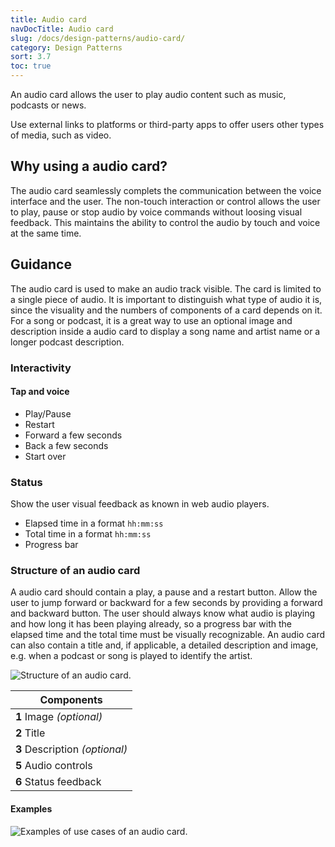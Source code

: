 ```yaml
---
title: Audio card
navDocTitle: Audio card
slug: /docs/design-patterns/audio-card/
category: Design Patterns
sort: 3.7
toc: true
---
```


An audio card allows the user to play audio content such as music, podcasts or news.

Use external links to platforms or third-party apps to offer users other types of media, such as video.

## Why using a audio card?

The audio card seamlessly complets the communication between the voice interface and the user. The non-touch interaction or control allows the user to play, pause or stop audio by voice commands without loosing visual feedback. This maintains the ability to control the audio by touch and voice at the same time.

## Guidance

The audio card is used to make an audio track visible. The card is limited to a single piece of audio. It is important to distinguish what type of audio it is, since the visuality and the numbers of components of a card depends on it. For a song or podcast, it is a great way to use an optional image and description  inside a audio card to display a song name and artist name or a longer podcast description.

### Interactivity

#### Tap and voice

- Play/Pause
- Restart
- Forward a few seconds
- Back a few seconds
- Start over

### Status

Show the user visual feedback as known in web audio players.

- Elapsed time in a format `hh:mm:ss`
- Total time in a format `hh:mm:ss`
- Progress bar

### Structure of an audio card

A audio card should contain a play, a pause and a restart button. Allow the user to jump forward or backward for a few seconds by providing a forward and backward button. The user should always know what audio is playing and how long it has been playing already, so a progress bar with the elapsed time and the total time must be visually recognizable. An audio card can also contain a title and, if applicable, a detailed description and image, e.g. when a podcast or song is played to identify the artist.

![Structure of an audio card.](/images/designPatterns/audioCardStructure.png)

| Components                     |
| ------------------------------ |
| **1** Image _(optional)_       |
| **2** Title                    |
| **3** Description _(optional)_ |
| **5** Audio controls           |
| **6** Status feedback          |

#### Examples

![Examples of use cases of an audio card.](/images/designPatterns/audioCardExamples.png)

